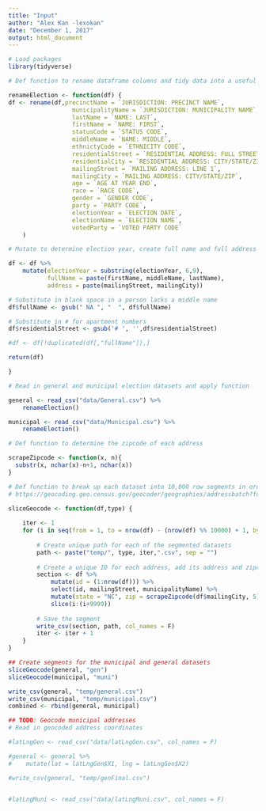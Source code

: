 ```yaml
---
title: "Input"
author: "Alex Kan -lexokan"
date: "December 1, 2017"
output: html_document
---
```


```r
# Load packages 
library(tidyverse)
```

```r

# Def function to rename dataframe columns and tidy data into a useful format 

renameElection <- function(df) {
df <- rename(df,precinctName = `JURISDICTION: PRECINCT NAME`,
                  municipalityName = `JURISDICTION: MUNICIPALITY NAME`,
                  lastName = `NAME: LAST`,
                  firstName = `NAME: FIRST`,
                  statusCode = `STATUS CODE`,
                  middleName = `NAME: MIDDLE`,
                  ethnictyCode = `ETHNICITY CODE`,
                  residentialStreet = `RESIDENTIAL ADDRESS: FULL STREET`, 
                  residentialCity = `RESIDENTIAL ADDRESS: CITY/STATE/ZIP`,
                  mailingStreet = `MAILING ADDRESS: LINE 1`,
                  mailingCity = `MAILING ADDRESS: CITY/STATE/ZIP`,
                  age = `AGE AT YEAR END`,
                  race = `RACE CODE`,
                  gender = `GENDER CODE`,
                  party = `PARTY CODE`,
                  electionYear = `ELECTION DATE`,
                  electionName = `ELECTION NAME`,
                  votedParty = `VOTED PARTY CODE`
    )

# Mutate to determine election year, create full name and full address features (for geocoding)

df <- df %>% 
    mutate(electionYear = substring(electionYear, 6,9),
           fullName = paste(firstName, middleName, lastName), 
           address = paste(mailingStreet, mailingCity))

# Substitute in blank space in a person lacks a middle name 
df$fullName <- gsub(" NA ", "  ", df$fullName)

# Substitute in # for apartment numbers 
df$residentialStreet <- gsub('# ', '',df$residentialStreet)

#df <- df[!duplicated(df[,"fullName"]),]

return(df)

}

```

```r
# Read in general and municipal election datasets and apply function

general <- read_csv("data/General.csv") %>%
    renameElection()

municipal <- read_csv("data/Municipal.csv") %>%
    renameElection()
```

```r
# Def function to determine the zipcode of each address 

scrapeZipcode <- function(x, n){
  substr(x, nchar(x)-n+1, nchar(x))
}
```

```r
# Def function to break up each dataset into 10,000 row segments in order to batch geoccode. 
# https://geocoding.geo.census.gov/geocoder/geographies/addressbatch?form used 

sliceGeocode <- function(df,type) { 
    
    iter <- 1
    for (i in seq(from = 1, to = nrow(df) - (nrow(df) %% 10000) + 1, by = 10000)) {
        
        # Create unique path for each of the segmented datasets 
        path <- paste("temp/", type, iter,".csv", sep = "")
        
        # Create a unique ID for each address, add its address and zipcode, and break into 10,000 row segements 
        section <- df %>%
            mutate(id = (1:nrow(df))) %>%
            select(id, mailingStreet, municipalityName) %>% 
            mutate(state = "NC", zip = scrapeZipcode(df$mailingCity, 5)) %>%
            slice(i:(i+9999))
      
        # Save the segment
        write_csv(section, path, col_names = F)
        iter <- iter + 1
    }
}

```

```r
## Create segments for the municipal and general datasets 
sliceGeocode(general, "gen")
sliceGeocode(municipal, "muni")

write_csv(general, "temp/general.csv")
write_csv(municipal, "temp/municipal.csv")
combined <- rbind(general, municipal)

```

```r
## TODO: Geocode municipal addresses 
# Read in geocoded address coordinates 

#latLngGen <- read_csv("data/latLngGen.csv", col_names = F)

#general <- general %>% 
#    mutate(lat = latLngGen$X1, lng = latLngGen$X2)

#write_csv(general, "temp/genFinal.csv")


#latLngMuni <- read_csv("data/latLngMuni.csv", col_names = F)

```

